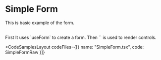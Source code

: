 
# Simple Form

This is basic example of the form.

<br />
First It uses `useForm` to create a form. Then `<Field />` is used to render
controls.

<CodeSamplesLayout
  codeFiles={[{ name: "SimpleForm.tsx", code: SimpleFormRaw }]}
>
  <SimpleForm />
</CodeSamplesLayout>
